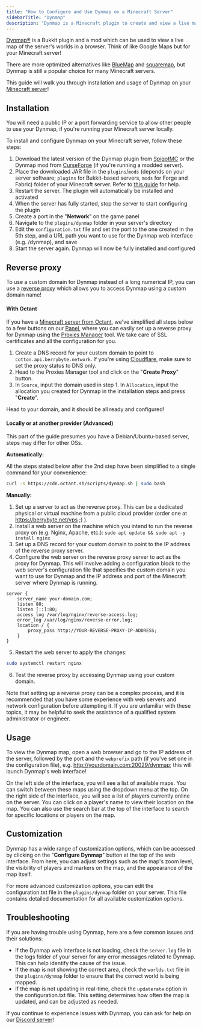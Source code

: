 ```yaml
---
title: "How to Configure and Use Dynmap on a Minecraft Server"
sidebarTitle: "Dynmap"
description: "Dynmap is a Minecraft plugin to create and view a live map of your Minecraft server world"
---
```


[Dynmap®](https://github.com/webbukkit/dynmap) is a Bukkit plugin and a mod which can be used to view a live map of the server's worlds in a browser. Think of like Google Maps but for your Minecraft server!

There are more optimized alternatives like [BlueMap](https://github.com/BlueMap-Minecraft/BlueMap) and [squaremap](https://github.com/jpenilla/squaremap), but Dynmap is still a popular choice for many Minecraft servers.<br/>

This guide will walk you through installation and usage of Dynmap on your [Minecraft server](https://octant.sh/games/minecraft)!

## Installation

<Warning>
    You will need a public IP or a port forwarding service to allow other people to use your Dynmap, if you're running your Minecraft server locally.
</Warning>

To install and configure Dynmap on your Minecraft server, follow these steps:

1. Download the latest version of the Dynmap plugin from [SpigotMC](https://www.spigotmc.org/resources/dynmap%C2%AE.274/) or the Dynmap mod from [CurseForge](https://www.curseforge.com/minecraft/mc-mods/dynmapforge) (if you're running a modded server).
2. Place the downloaded JAR file in the `plugins`/`mods` (depends on your server software; `plugins` for Bukkit-based servers, `mods` for Forge and Fabric) folder of your Minecraft server. Refer to [this guide](../../../panel/importing-files) for help.
3. Restart the server. The plugin will automatically be installed and activated
4. When the server has fully started, stop the server to start configuring the plugin
5. Create a port in the "**Network**" on the game panel
6. Navigate to the `plugins/dynmap` folder in your server's directory
7. Edit the `configuration.txt` file and set the port to the one created in the 5th step, and a URL path you want to use for the Dynmap web interface (e.g. /dynmap), and save
8. Start the server again. Dynmap will now be fully installed and configured

## Reverse proxy

To use a custom domain for Dynmap instead of a long numerical IP, you can use a [reverse proxy](https://en.wikipedia.org/wiki/Reverse_proxy) which allows you to access Dynmap using a custom domain name!

#### With Octant

If you have a [Minecraft server from Octant](https://octant.sh/games/minecraft), we've simplified all steps below to a few buttons on our [Panel](https://my.octant.sh), where you can easily set up a reverse proxy for Dynmap using the [Proxies Manager](panel/proxies) tool. We take care of SSL certificates and all the configuration for you.

1. Create a DNS record for your custom domain to point to `cotton.api.berrybyte.network`. If you're using [Cloudflare](https://cloudflare.com), make sure to set the proxy status to DNS only.
2. Head to the Proxies Manager tool and click on the "**Create Proxy**" button.
3. In `Source`, input the domain used in step 1. In `Allocation`, input the allocation you created for Dynmap in the installation steps and press "**Create**".

Head to your domain, and it should be all ready and configured!

#### Locally or at another provider (Advanced)

<Warning>
    This part of the guide presumes you have a Debian/Ubuntu-based server, steps may differ for other OSs.
</Warning>

**Automatically:**

All the steps stated below after the 2nd step have been simplified to a single command for your convenience:

```bash dynmap.conf
curl -s https://cdn.octant.sh/scripts/dynmap.sh | sudo bash
```

**Manually:**

1. Set up a server to act as the reverse proxy. This can be a dedicated physical or virtual machine from a public cloud provider (order one at https://berrybyte.net/vps ;) ).
2. Install a web server on the machine which you intend to run the reverse proxy on (e.g. Nginx, Apache, etc.): `sudo apt update && sudo apt -y install nginx`
3. Set up a DNS record for your custom domain to point to the IP address of the reverse proxy server.
4. Configure the web server on the reverse proxy server to act as the proxy for Dynmap. This will involve adding a configuration block to the web server's configuration file that specifies the custom domain you want to use for Dynmap and the IP address and port of the Minecraft server where Dynmap is running.

```nginx dynmap.conf
server {                                                                                                                                                   
    server_name your-domain.com;
    listen 80;
    listen [::]:80;
    access_log /var/log/nginx/reverse-access.log;
    error_log /var/log/nginx/reverse-error.log;
    location / {
        proxy_pass http://YOUR-REVERSE-PROXY-IP-ADDRESS;
    }
} 
```

5. Restart the web server to apply the changes:

```bash
sudo systemctl restart nginx
```

6. Test the reverse proxy by accessing Dynmap using your custom domain.

Note that setting up a reverse proxy can be a complex process, and it is recommended that you have some experience with web servers and network configuration before attempting it. If you are unfamiliar with these topics, it may be helpful to seek the assistance of a qualified system administrator or engineer.

## Usage

To view the Dynmap map, open a web browser and go to the IP address of the server, followed by the port and the `webprefix` path (if you've set one in the configuration file), e.g. http://yourdomain.com:20029/dynmap; this will launch Dynmap's web interface!

On the left side of the interface, you will see a list of available maps. You can switch between these maps using the dropdown menu at the top. On the right side of the interface, you will see a list of players currently online on the server. You can click on a player's name to view their location on the map. You can also use the search bar at the top of the interface to search for specific locations or players on the map.

## Customization

Dynmap has a wide range of customization options, which can be accessed by clicking on the "**Configure Dynmap**" button at the top of the web interface. From here, you can adjust settings such as the map's zoom level, the visibility of players and markers on the map, and the appearance of the map itself.

For more advanced customization options, you can edit the configuration.txt file in the `plugins/dynmap` folder on your server. This file contains detailed documentation for all available customization options.

## Troubleshooting

If you are having trouble using Dynmap, here are a few common issues and their solutions:

- If the Dynmap web interface is not loading, check the `server.log` file in the logs folder of your server for any error messages related to Dynmap. This can help identify the cause of the issue.
- If the map is not showing the correct area, check the `worlds.txt` file in the `plugins/dynmap` folder to ensure that the correct world is being mapped.
- If the map is not updating in real-time, check the `updaterate` option in the configuration.txt file. This setting determines how often the map is updated, and can be adjusted as needed.

If you continue to experience issues with Dynmap, you can ask for help on our [Discord server](https://discord.gg/compute)!
